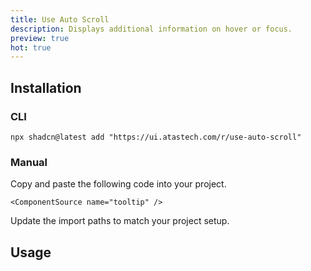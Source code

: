 ```yaml
---
title: Use Auto Scroll
description: Displays additional information on hover or focus.
preview: true
hot: true
---
```


<ComponentTabs name="use-auto-scroll" />

## Installation

### CLI

```package-install
npx shadcn@latest add "https://ui.atastech.com/r/use-auto-scroll"
```

### Manual

<Steps>

  <Step>
    Copy and paste the following code into your project.

    <ComponentSource name="tooltip" />

  </Step>
  
  <Step>Update the import paths to match your project setup.</Step>

</Steps>

## Usage